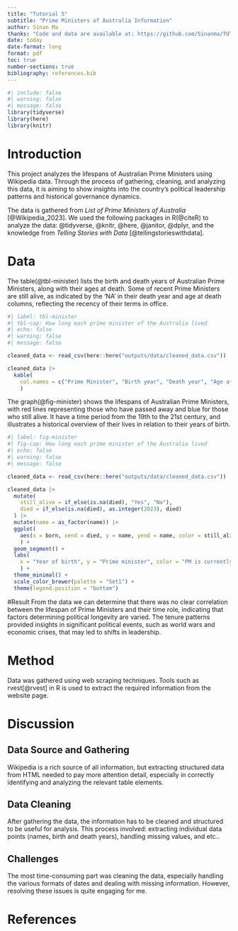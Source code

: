 ```yaml
---
title: "Tutorial 5"
subtitle: "Prime Ministers of Australia Information"
author: Sinan Ma
thanks: "Code and data are available at: https://github.com/Sinanma/TUT-5"
date: today
date-format: long
format: pdf
toc: true
number-sections: true
bibliography: references.bib
---
```


```r
#| include: false
#| warning: false
#| message: false
library(tidyverse)
library(here)
library(knitr)
```


# Introduction
This project analyzes the lifespans of Australian Prime Ministers using Wikipedia data. Through the process of gathering, cleaning, and analyzing this data, it is aiming to show insights into the country's political leadership patterns and historical governance dynamics. 

The data is gathered from *List of Prime Ministers of Australia* [@Wikipedia_2023]. We used the following packages in R(@citeR) to analyze the data: @tidyverse, @knitr, @here, @janitor, @dplyr, and the knowledge from *Telling Stories with Data* [@tellingstorieswithdata].

# Data {#sec-data}
The table(@tbl-minister) lists the birth and death years of Australian Prime Ministers, along with their ages at death. Some of recent Prime Ministers are still alive, as indicated by the 'NA' in their death year and age at death columns, reflecting the recency of their terms in office.

```r
#| label: tbl-minister
#| tbl-cap: How long each prime minister of the Australia lived
#| echo: false
#| warning: false
#| message: false

cleaned_data <- read_csv(here::here("outputs/data/cleaned_data.csv"))

cleaned_data |>
  kable(
    col.names = c("Prime Minister", "Birth year", "Death year", "Age at death")
    )
```
\newpage


The graph(@fig-minister) shows the lifespans of Australian Prime Ministers, with red lines representing those who have passed away and blue for those who still alive. It have a time period from the 19th to the 21st century, and illustrates a historical overview of their lives in relation to their years of birth.


```r
#| label: fig-minister
#| fig-cap: How long each prime minister of the Australia lived
#| echo: false
#| warning: false
#| message: false

cleaned_data <- read_csv(here::here("outputs/data/cleaned_data.csv"))

cleaned_data |>
  mutate(
    still_alive = if_else(is.na(died), "Yes", "No"),
    died = if_else(is.na(died), as.integer(2023), died)
  ) |>
  mutate(name = as_factor(name)) |>
  ggplot(
    aes(x = born, xend = died, y = name, yend = name, color = still_alive)
    ) +
  geom_segment() +
  labs(
    x = "Year of birth", y = "Prime minister", color = "PM is currently alive"
    ) +
  theme_minimal() +
  scale_color_brewer(palette = "Set1") +
  theme(legend.position = "bottom")
```

#Result
From the data we can determine that there was no clear correlation between the lifespan of Prime Ministers and their time role, indicating that factors determining political longevity are varied. The tenure patterns provided insights in significant political events, such as world wars and economic crises, that may led to shifts in leadership.

# Method
Data was gathered using web scraping techniques. Tools such as rvest[@rvest] in R is used to extract the required information from the website page.

# Discussion

## Data Source and Gathering
Wikipedia is a rich source of all information, but extracting structured data from HTML needed to pay more attention detail, especially in correctly identifying and analyzing the relevant table elements.

## Data Cleaning
After gathering the data, the information has to be cleaned and structured to be useful for analysis. This process involved: extracting individual data points (names, birth and death years), handling missing values, and etc..

## Challenges
The most time-consuming part was cleaning the data, especially handling the various formats of dates and dealing with missing information. However, resolving these issues is quite engaging for me.



\newpage


# References


